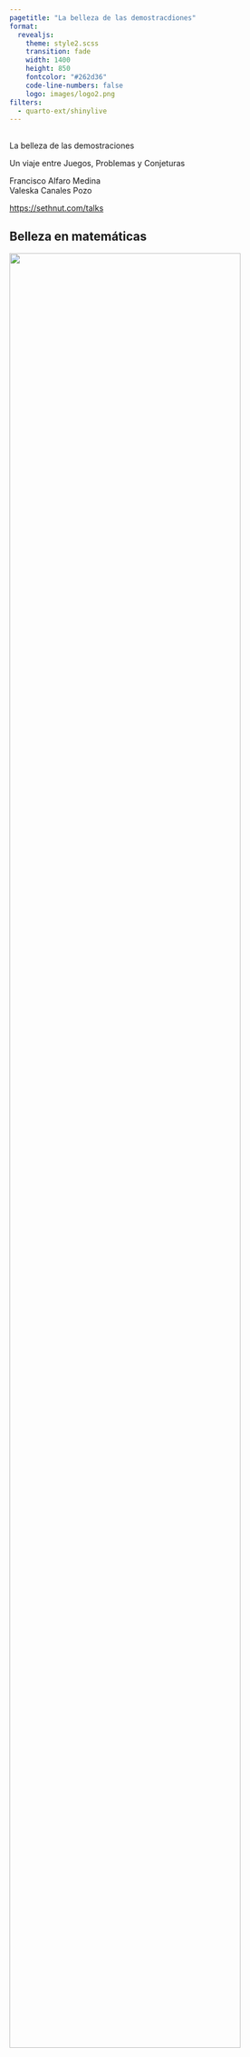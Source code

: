 ```yaml
---
pagetitle: "La belleza de las demostracdiones"
format: 
  revealjs:
    theme: style2.scss
    transition: fade
    width: 1400
    height: 850
    fontcolor: "#262d36"
    code-line-numbers: false
    logo: images/logo2.png
filters:
  - quarto-ext/shinylive
---
```


##  {#hello-quarto-title data-menu-title="Hola Quarto" background-image="images/horst_penguins_telescope.png" data-state="no-logo"}

[La belleza de las demostraciones]{.custom-title}

[Un viaje entre Juegos, Problemas y Conjeturas]{.custom-subtitle}

[Francisco Alfaro Medina <br> Valeska Canales Pozo]{.custom-author}

[<https://sethnut.com/talks>]{.custom-url}

## Belleza en matemáticas {background-image="images/background.jpg" background-opacity="0.25"}

::: r-stack
![](images/primos.webp){.fragment .fade-in-then-out fig-align="center" width="90%"}

![](images/cuadrado.gif){.fragment .fade-in-then-out fig-align="center" width="90%"}

![](images/cerebro.gif){.fragment fig-align="center" width="50%"}
:::

------------------------------------------------------------------------

## Objetivos {background-image="images/background.jpg" background-opacity="0.25"}

::: {.fragment style="text-align: center;"}
![](images/objetivos2.svg){width="100%"}
:::

# [Demostraciones]{style="font-size:65px"} {.title-middle-dark background-image="images/horst_quarto_penguins_share.png" data-state="no-logo"}

## De lo imposible a lo evidente {background-image="images/background.jpg" background-opacity="0.25"}

::: columns
::: {.column .incremental width="55%"}
<br><br><br><br><br>

-   **Asombro** → *“¿Cómo puede ser cierto?”*
-   **Método** → *Aplicamos reglas simples y lógica.*
-   **Claridad** → *Lo que parecía magia se vuelve obvio.*
-   **Belleza** → *Descubrimos el placer de comprender.*
:::

::: {.column width="45%"}
::: {style="text-align: center;"}
<img src="images/pitagoras.gif" alt="Tachado" style="width: 100%; border-radius: 10px;"/>
:::
:::
:::

------------------------------------------------------------------------

## Suma de Gauss {background-image="images/background.jpg" background-opacity="0.25"}

::: columns
::: {.column .incremental width="55%"}
<br> **Problema:** $$
1 + 2 + 3 + \cdots + 100
$$

::: fragment
Escribe la suma dos vecesde la forma: $$S = 001+ 002+\cdots+099+100$$ $$S = 100+099+\cdots+002+001$$
:::

::: fragment
$\Rightarrow 2S = 101 + 101 + \cdots +101$
:::

::: fragment
$\Rightarrow  2S = 100(101)$
:::

::: fragment
$$ \displaystyle S = \frac{100(101)}{2} = 5050$$
:::
:::

::: {.column width="45%"}
<br><br>

::: {style="text-align: center;"}
<img src="images/capibara.gif" alt="Tachado" style="width: 100%; border-radius: 10px;"/>
:::
:::
:::

## Suma de Gauss {background-image="images/background.jpg" background-opacity="0.25"}

<br><br>

::: {.fragment style="text-align: center;"}
![](images/gauss.gif){width="100%"}
:::

------------------------------------------------------------------------

## ¿ números impares y los cuadrados? {background-image="images/background.jpg" background-opacity="0.25"}

<br>

::: r-stack
![](images/piramide.png){.fragment .fade-in-then-out fig-align="center" width="1000px"}

![](images/piramide.gif){.fragment fig-align="center" width="1000px"}
:::

## ¿ números impares y los cuadrados? {background-image="images/background.jpg" background-opacity="0.25"}

::: columns
::: {.column .incremental width="60%"}
<br>

::: {style="text-align: center;"}
$$
1 + 3 + 5 + \dots + (2n-1) = n^2
$$
:::

-   **Ejemplos**: $1=1$, $1+3=4$, $1+3+5=9$, ...
-   Asumiendo $n$ *verdadero*, .... se cumplirá para $n+1$?

::: fragment
$$
1 + 3 + 5 + \cdots + (2n-1) + (2n+1)
$$
:::

::: fragment
$$
= n^2 + (2n+1) 
$$
:::

::: fragment
$$
= n^2 + 2n + 1 
$$
:::

::: fragment
$$
= (n+1)^2 
$$
:::
:::

::: {.column width="40%"}
<br><br>

::: {style="text-align: center;"}
<img src="images/piramide.png" alt="Tachado" width="500px" height="450px" style="border-radius: 10px;"/>
:::
:::
:::

# Olimpiadas {.title-top-ice background-image="images/horst_penguins_telescope.png" data-state="no-logo"}

## Qué son las Olimpiadas {background-image="images/background.jpg" background-opacity="0.25"}

::: columns
::: {.column .incremental width="60%"}
<br>

-   Competencias de ingenio y creatividad.\
-   Problemas simples en apariencia, profundos en ideas.\
-   A nivel local, nacional e internacional (**IMO**).
    -   Inició en 1959 en Rumanía (7 países).\
    -   Hoy reúne a más de 100 países.\
    -   Competencia más prestigiosa en el mundo.
:::

::: {.column width="40%"}
::: {style="text-align: center;"}
<img src="images/olimpiadas.gif" alt="Tachado" style="width: 100%; border-radius: 10px;"/>
:::
:::
:::

. . .

> El profesor **Pawel Kröger** de la USM fue medallista en la IMO: **oro en 1972** y **plata en 1973**.

------------------------------------------------------------------------

## Ejemplos de Olimpiadas {background-image="images/background.jpg" background-opacity="0.25"}

::: r-stack
<br><br>

![](images/olimpiadas2.png){.fragment .fade-in-then-out fig-align="center" width="100%"}

![](images/ceemat.jpg){.fragment fig-align="center" width="70%"}
:::

------------------------------------------------------------------------

##  {background-image="images/background.jpg" background-opacity="0.25"}

::: r-stack
::: {.fragment .fade-in-then-out}
<iframe src="https://www.slideshare.net/slideshow/embed_code/key/ccKVMGqsLxnKID?startSlide=1" width="1200" height="700" frameborder="0" scrolling="si" style="max-width:100%; border:1px solid #CCC; border-radius:10px;" allowfullscreen>

</iframe>
:::

::: fragment
<iframe src="https://www.slideshare.net/slideshow/embed_code/key/EmJoCxBww6aW1B?startSlide=1" width="1200" height="700" frameborder="0" scrolling="si" style="max-width:100%; border:1px solid #CCC; border-radius:10px;" allowfullscreen>

</iframe>
:::
:::

. . .

> 👉 En la IMO 1988, el famoso problema 6 dio a Terence Tao solo 1/7 puntos.

------------------------------------------------------------------------

## Trayectorias albas en un tablero 8×8 {background-image="images/background.jpg" background-opacity="0.25"}

<br>

::: columns
::: {.column .fragment width="60%"}
<br>

En un tablero de ajedrez 8×8 (32 casillas blancas y 32 negras) llamaremos **trayectoria alba** a una secuencia de **8 casillas blancas**, una por fila, de modo que casillas consecutivas **se toquen en un vértice** (es decir, pasan de una fila a la siguiente en diagonal).

-   **Ejemplo**:
    -   la diagonal de casillas blancas es una trayectoria alba.

Determine cuántas trayectorias albas hay en total.
:::

::: {.column width="40%"}
::: {style="text-align: center;"}
<img src="images/chess.png" alt="Tachado" style="width: 100%; border-radius: 10px;"/>
:::
:::
:::

------------------------------------------------------------------------

## Trayectorias albas en un tablero 8×8 {background-image="images/background.jpg" background-opacity="0.25"}

<br><br>

::: r-stack
![](images/t1.png){.fragment .fade-in-then-out fig-align="center" width="100%"}

![](images/t2.png){.fragment .fade-in-then-out fig-align="center" width="100%"}

![](images/t3.png){.fragment .fade-in-then-out fig-align="center" width="100%"}

![](images/t4.png){.fragment fig-align="center" width="100%"}
:::

------------------------------------------------------------------------

## Trayectorias albas en un tablero 8×8 {background-image="images/background.jpg" background-opacity="0.25"}

<br>

::: columns
::: {.column .fragment width="40%"}
<br> <br>

-   El problema pide poner una ficha en cada fila, tocando siempre a la de arriba en un vértice.

-   Una ficha que empieza en la fila 1 y baja hasta la fila 8, moviéndose solo **en diagonal** (↙ o ↘) por casillas blancas.

-   Para contar los caminos posibles usamos **programación dinámica**, sumando paso a paso cuántas formas hay de llegar a cada casilla.
:::

::: {.column .incremental width="60%"}
::: r-stack
![](images/t1.png){.fragment .fade-in-then-out fig-align="center" width="930px" height="540px"}

![](images/t11.png){.fragment .fade-in-then-out fig-align="center" width="930px" height="540px"}

![](images/t12.png){.fragment .fade-in-then-out fig-align="center" width="930px" height="540px"}

![](images/t13.png){.fragment .fade-in-then-out fig-align="center" width="930px" height="540px"}

![](images/t14.png){.fragment fig-align="center" width="930px" height="540px"}
:::
:::
:::

. . .

> ✅ **Solución:** 296 trayectorias albas

------------------------------------------------------------------------

## Pirámide de Naranjas {background-image="images/background.jpg" background-opacity="0.25"}

::: columns
::: {.column .fragment width="65%"}
<br>

Se tienen **680 naranjas** apiladas en una **pirámide triangular**. ¿Cuántas naranjas hay en la **base** de la pirámide?

-   **Hints**:

    -   Una **pirámide triangular** se forma apilando triángulos: el nivel de abajo tiene $n$ naranjas por lado, el siguiente $n-1$, y así hasta llegar a la punta.
    -   La **suma de los primeros** $n$ números es:

    $$
      1 + 2 + 3 + \cdots + n = \frac{n(n+1)}{2}
      $$

    -   La **suma de los primeros** $n$ cuadrados es:

    $$
      1^2 + 2^2 + 3^2 + \cdots + n^2 = \frac{n(n+1)(2n+1)}{6}
      $$
:::

::: {.column width="35%"}
<br>

::: {style="text-align: center;"}
<img src="images/oranges.png" style="width:100%; height:550px; border-radius:10px;"/>
:::
:::
:::

------------------------------------------------------------------------

## Pirámide de Naranjas {background-image="images/background.jpg" background-opacity="0.25"}

::: columns
::: {.column .incremental width="55%"}
<br>

-   En la base hay un **triángulo de lado** $n$ con $\displaystyle \frac{n(n+1)}{2}$ naranjas.

-   Una **pirámide triangular** es la suma de todos esos triángulos desde $1$ hasta $n$. Eso equivale a: $$
    \sum_{i=1}^n \frac{i(i+1)}{2} = \frac{1}{2} (\sum_{i=1}^n i +  \sum_{i=1}^n i^2) = \frac{n(n+1)(n+2)}{6}
    $$
:::

::: {.column .incremental width="45%"}
<br>

-   Planteamos la ecuación:

    $$
    \frac{n(n+1)(n+2)}{6} = 680 \rightarrow n = 15
    $$

-   Entonces, en la base hay: $\displaystyle  \frac{15 \times 16}{2} = 120$ naranjas.
:::
:::

::: {style="text-align: center;"}
<img src="images/piramide2.png" style="width:70%; border-radius:10px;"/>
:::

# Problemas Sin Resolver {.title-middle-ice background-image="images/horst_quarto_penguins_teach.png" data-state="no-logo"}

## Misterios de las matemáticas {background-image="images/background.jpg" background-opacity="0.25"}

::: columns
::: {.column .incremental width="60%"}
<br><br>

-   Aún hay **preguntas sin respuesta** en matemáticas.\
-   Son tan difíciles que llevan décadas esperando solución.\
-   Algunos ejemplos:
    -   **Hipótesis de Riemann** → sobre los números primos\
    -   **Navier–Stokes** → cómo se mueven los fluidos\
    -   **Conjetura de Hodge** → formas en geometría\
    -   **Conjetura de Poincaré** → formas de los espacios en 3D
:::

::: {.column width="40%"}
::: {style="text-align: center;"}
<img src="images/pregunta.gif" alt="Tachado" style="width: 100%; border-radius: 10px;"/>
:::
:::
:::

. . .

> ✅ La **Conjetura de Poincaré** fue resuelta en **2003** por el matemático ruso **Grigori Perelman**.

------------------------------------------------------------------------

## Conceptos Claves {background-image="images/background.jpg" background-opacity="0.25"}

<br><br>

::: columns
::: {.column width="33%"}
::: {style="text-align:center;"}
<img src="images/preguntas.jpg" width="300px" height="300px"/><br> **Conjetura**\
Afirmación que parece cierta, falta demostrar.<br> *Ej: Goldbach (todo par \> 2 es suma de dos primos)*
:::
:::

::: {.column .fragment width="34%"}
::: {style="text-align:center;"}
<img src="images/riemann.ppm" width="300px" height="300px"/> <br> **Hipótesis**\
Suposición precisa pero sin prueba.<br> *Ej: Hipótesis de Riemann (sobre los números primos)*
:::
:::

::: {.column .fragment width="33%"}
::: {style="text-align:center;"}
<img src="images/np.png" width="300px" height="300px"/><br> **Problema abierto**\
Gran pregunta sin respuesta aún.<br> *Ej: P vs NP (resolver rápido = verificar rápido?)*
:::
:::
:::

## ¿Cómo nos apoya la computación? {background-image="images/background.jpg" background-opacity="0.25"}

<br>

::: columns
::: {.column .incremental width="60%"}
<br>

-   **Analiza masivamente** muchos casos en poco tiempo.
-   **Detecta patrones** en tablas, gráficos y relaciones.
-   **Encuentra contraejemplos** con facilidad.
-   **Prototipa ideas**: del código a la evidencia en minutos.
:::

::: {.column width="40%"}
::: {style="text-align: center;"}
<img src="images/notebook.gif" alt="Tachado" style="width: 100%; border-radius: 10px;"/>
:::
:::
:::

. . .

> Veamos ejemplos en problemas abiertos (y casi abiertos).

## Primos de Mersenne {background-image="images/background.jpg" background-opacity="0.25"}

Un **primo de Mersenne** es un número que tiene la forma: $M_p = 2^p - 1$, donde $p$ primo.

<br>

::: fragment
::: columns
::: {.column width="40%"}
```pyodide-python
# numeros primos
def es_primo(n: int) -> bool:
    if n < 2:
        return False
    if n in (2, 3):
        return True
    if n % 2 == 0:
        return False
    i = 3
    while i * i <= n:
        if n % i == 0:
            return False
        i += 2
    return True

# primos de mersenne
def mersenne(p: int) -> int:
    return 2**p - 1
```
:::

::: {.column width="60%"}
```pyodide-python
# Mostrar solo los resultados
exponentes = [2, 3, 5, 7, 11, 13, 17, 19]
for p in exponentes:
    M = 2**p - 1
    print(f"p={p:2d} → M_p={M} → {'PRIMO' if es_primo(M) else 'compuesto'}")
```
:::
:::
:::

------------------------------------------------------------------------

## Conjetura de Collatz {background-image="images/background.jpg" background-opacity="0.25"}

Toma cualquier número entero positivo $n$:

-   Si es **par**, divide entre 2
-   Si es **impar**, multiplica por 3 y suma 1

::: fragment
```pyodide-python
# Secuencia de Collatz desde n hasta 1
def collatz_trayectoria(n: int):
    seq = [n]
    while n != 1:
        if n % 2 == 0:
            n = n // 2
        else:
            n = 3*n + 1
        seq.append(n)
    return seq

# Mostrar solo los resultados
n = 6
seq = collatz_trayectoria(n)
print(f"{n} → {seq}\nlongitud: {len(seq)}")
```
:::

# Conclusiones {.title-top-dark background-image="images/horst_quarto_penguins_thankyou.png" data-state="no-logo"}

------------------------------------------------------------------------

## Aprendizajes {background-image="images/background.jpg" background-opacity="0.25"}

<br>

::: columns
::: {.column width="5%"}
:::

::: {.column width="40%"}
::: bulletbox
::: {.fragment .fade-in-then-semi-out}
![](images/horst_quarto_ball-1_4.png){width="50px" fig-alt="Un cuadrante del logo de Quarto."} <br> **La matemática es arte**<br> Cada demostración descubre la belleza escondida en los números.
:::
:::
:::

::: {.column width="5%"}
:::

::: {.column width="40%"}
::: bulletbox
::: {.fragment .fade-in-then-semi-out}
![](images/horst_quarto_ball-2_4.png){width="50px" fig-alt="Dos cuadrantes del logo de Quarto."} <br> **Olimpiadas de matemáticas** <br> Despiertan ingenio y fortalecen el razonamiento creativo.
:::
:::
:::

::: {.column width="5%"}
:::
:::

::: columns
::: {.column width="5%"}
:::

::: {.column width="40%"}
::: bulletbox
::: {.fragment .fade-in-then-semi-out}
![](images/horst_quarto_ball-3_4.png){width="50px" fig-alt="Tres cuadrantes del logo de Quarto."} <br> **Problemas Abiertos**<br> Las matemáticas guardan misterios sin resolver.
:::
:::
:::

::: {.column width="5%"}
:::

::: {.column width="40%"}
::: bulletbox
::: {.fragment .fade-in-then-semi-out}
![](images/horst_quarto_ball-4_4.png){width="50px" fig-alt="Cuatro cuadrantes del logo de Quarto."} <br> **Disfrutar el proceso**<br> Explorar, equivocarse y asombrarse es parte de aprender a pensar.
:::
:::
:::

::: {.column width="5%"}
:::
:::

------------------------------------------------------------------------

## ¡Que Comiencen los Juegos! {background-image="images/background.jpg" background-opacity="0.25" data-state="no-logo"}

::: {style="text-align: center;"}
![](images/antorcha.gif){width="800"}
:::

```{=html}
<style>
/* Ajusta el tamaño del título y subtítulo */
.reveal .slides h1 {
  font-size: 2em; /* Tamaño más pequeño para el título */
}

.reveal .slides h2 {
  font-size: 1.5em; /* Tamaño más pequeño para el subtítulo */
}

/* Ajusta el tamaño del texto en los párrafos */
.reveal .slides p {
  font-size: 0.8em; /* Texto más pequeño */
}

/* Ajusta el tamaño de las tablas */
.reveal .slides table {
  font-size: 0.8em; /* Tamaño de fuente más pequeño en las tablas */
  width: 90%; /* Ajusta el ancho de la tabla */
  margin: 0 auto; /* Centra la tabla */
}

/* Ajusta el tamaño de los bullets */
.reveal .slides ul {
  font-size: 0.8em; /* Tamaño de fuente más pequeño en los bullets */

}

.reveal .slide-logo {
   max-height: 3em !important;

}

.reveal .slide .bulletbox {
  padding: 0.5em;
  height: 300px;
}



</style>
```